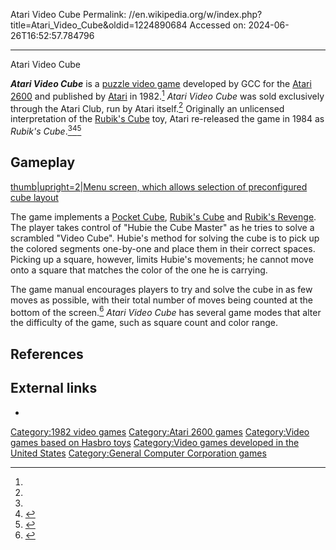 Atari Video Cube
Permalink: //en.wikipedia.org/w/index.php?title=Atari_Video_Cube&oldid=1224890684
Accessed on: 2024-06-26T16:52:57.784796



------
Atari Video Cube
{{Infobox video game
| title = Atari Video Cube
| collapsible = 
| state = 
| image = Atari Video Cube Cover.jpg
| caption = 
| developer = [[General Computer Corporation]]<ref name=protos/>
| publisher = [[Atari, Inc.|Atari]]
| series = 
| engine = 
| released = [[1982 in video gaming|1982]]
| genre = [[Puzzle video game|Puzzle]]
| modes = 
| platforms = [[Atari 2600]]
}}

'''''Atari Video Cube''''' is a [[puzzle video game]] developed by GCC for the [[Atari 2600]] and published by [[Atari, Inc.|Atari]] in 1982.<ref name=mania/> ''Atari Video Cube'' was sold exclusively through the Atari Club, run by Atari itself.<ref name=clubad/> Originally an unlicensed interpretation of the [[Rubik's Cube]] toy, Atari re-released the game in 1984 as ''Rubik's Cube''.<ref name=protos/><ref name="Weiss">{{cite book |last1=Weiss |first1=Brett |title=Classic Home Video Games, 1972-1984 A Complete Reference Guide |date=2011 |publisher=McFarland, Incorporated, Publishers |isbn=9780786487554 |pages=33, 101 |url=https://books.google.com/books?id=BzxTtml8Jq4C&dq=%22Atari+Video+Cube%22&pg=PA33 |access-date=27 February 2021}}</ref><ref name="Lapetino">{{cite book |last1=Lapetino |first1=Tim |title=Art Of Atari |date=2016 |publisher=Dynamite Entertainment |isbn=9781524101060 |page=252 |url=https://books.google.com/books?id=Z50oDAAAQBAJ&dq=%22Atari+Video+Cube%22&pg=PA254 |access-date=27 February 2021}}</ref>

==Gameplay==
[[File:Atari_Video_Cube_Screenshot.png|thumb|upright=2|Menu screen, which allows selection of preconfigured cube layout]]

The game implements a [[Pocket Cube]], [[Rubik's Cube]] and [[Rubik's Revenge]]. The player takes control of "Hubie the Cube Master" as he tries to solve a scrambled "Video Cube". Hubie's method for solving the cube is to pick up the colored segments one-by-one and place them in their correct spaces. Picking up a square, however, limits Hubie's movements; he cannot move onto a square that matches the color of the one he is carrying.

The game manual encourages players to try and solve the cube in as few moves as possible, with their total number of moves being counted at the bottom of the screen.<ref>{{Cite web|url=https://atariage.com/manual_html_page.php?SoftwareID=834|title=AtariAge - Atari 2600 Manuals (HTML) - Atari Video Cube (Atari)}}</ref> ''Atari Video Cube'' has several game modes that alter the difficulty of the game, such as square count and color range.

==References==
{{reflist|refs=
<ref name="mania">{{cite web |title=Atari Video Cube |url=http://www.atarimania.com/game-atari-2600-vcs-atari-video-cube_7806.html |website=Atari Mania}}</ref>
<ref name="protos">{{cite web |title=Atari Video Cube |url=http://www.atariprotos.com/2600/software/videocube/videocube.htm |website=AtariProtos}}</ref>
<ref name="clubad">{{cite journal |title=Atari Club magazine ad |journal=Atari Age |volume=2 |issue=3 |page=17 |url=https://archive.org/details/atariage-2-3/page/n16 |date=September 1983 |publisher=Atari, Inc.}}</ref>
}}

==External links==
* {{IAg|atari_2600_atari_video_cube}}

[[Category:1982 video games]]
[[Category:Atari 2600 games]]
[[Category:Video games based on Hasbro toys]]
[[Category:Video games developed in the United States]]
[[Category:General Computer Corporation games]]

{{Puzzle-videogame-stub}}
